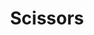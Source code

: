 ---
title: "Scissors"
meta_title: "Scissors craft"
description: "Craft de Scissors"
rank: "d"
draft: false
name: "Scissors"
recipe_img: "https://wiki.pokexgames.com/images/9/92/Scissors.png"
level: 22
craft_time: 480
result: 1
value_npc: 1
ingredients:
  - name: "Piece of Steel"
    quantity: 60
    item_img: "https://wiki.pokexgames.com/images/c/c1/PieceOfSteel.png"
    value_npc: 1
  - name: "Pure Grass"
    quantity: 20
    item_img: "https://wiki.pokexgames.com/images/b/bc/Pure_Grass.png"
    value_npc: 1
---